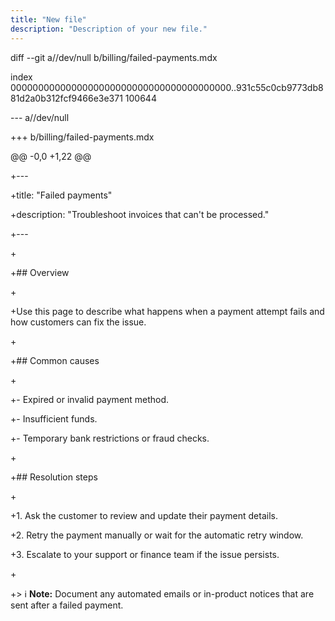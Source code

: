 ```yaml
---
title: "New file"
description: "Description of your new file."
---
```


diff --git a//dev/null b/billing/failed-payments.mdx

index 0000000000000000000000000000000000000000..931c55c0cb9773db881d2a0b312fcf9466e3e371 100644

--- a//dev/null

\+++ b/billing/failed-payments.mdx

@@ -0,0 +1,22 @@

\+---

\+title: "Failed payments"

\+description: "Troubleshoot invoices that can't be processed."

\+---

\+

\+## Overview

\+

\+Use this page to describe what happens when a payment attempt fails and how customers can fix the issue.

\+

\+## Common causes

\+

\+- Expired or invalid payment method.

\+- Insufficient funds.

\+- Temporary bank restrictions or fraud checks.

\+

\+## Resolution steps

\+

\+1. Ask the customer to review and update their payment details.

\+2. Retry the payment manually or wait for the automatic retry window.

\+3. Escalate to your support or finance team if the issue persists.

\+

\+\> ℹ️ **Note:** Document any automated emails or in-product notices that are sent after a failed payment.